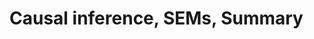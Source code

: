# Causal inference, SEMs, Summary {#causal_inference}

```{=html}
<!-- Put this here (right after the first markdown headline) and only here for each document! -->
<script src="./scripts/multipleChoice.js"></script>
```


